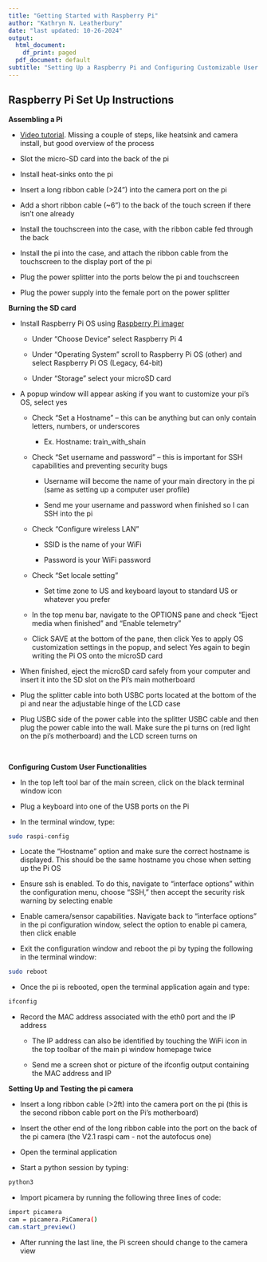 ```yaml
---
title: "Getting Started with Raspberry Pi"
author: "Kathryn N. Leatherbury"
date: "last updated: 10-26-2024"
output:
  html_document:
    df_print: paged
  pdf_document: default
subtitle: "Setting Up a Raspberry Pi and Configuring Customizable User Settings"
---
```


## Raspberry Pi Set Up Instructions

**Assembling a Pi**

-   [Video tutorial](https://www.youtube.com/watch?v=XKVd5638T_8).
    Missing a couple of steps, like heatsink and camera install, but
    good overview of the process

-   Slot the micro-SD card into the back of the pi

-   Install heat-sinks onto the pi

-   Insert a long ribbon cable (\>24”) into the camera port on the pi

-   Add a short ribbon cable (\~6”) to the back of the touch screen if
    there isn’t one already

-   Install the touchscreen into the case, with the ribbon cable fed
    through the back

-   Install the pi into the case, and attach the ribbon cable from the
    touchscreen to the display port of the pi

-   Plug the power splitter into the ports below the pi and touchscreen

-   Plug the power supply into the female port on the power splitter

**Burning the SD card**

-   Install Raspberry Pi OS using [Raspberry Pi
    imager](https://www.raspberrypi.com/software/)

    -   Under “Choose Device” select Raspberry Pi 4

    -   Under “Operating System” scroll to Raspberry Pi OS (other) and
        select Raspberry Pi OS (Legacy, 64-bit)

    -   Under “Storage” select your microSD card

-   A popup window will appear asking if you want to customize your pi’s
    OS, select yes

    -   Check “Set a Hostname” – this can be anything but can only
        contain letters, numbers, or underscores

        -   Ex. Hostname: train_with_shain

    -   Check “Set username and password” – this is important for SSH
        capabilities and preventing security bugs

        -   Username will become the name of your main directory in the
            pi (same as setting up a computer user profile)

        -   Send me your username and password when finished so I can
            SSH into the pi

    -   Check “Configure wireless LAN”

        -   SSID is the name of your WiFi

        -   Password is your WiFi password

    -   Check “Set locale setting”

        -   Set time zone to US and keyboard layout to standard US or
            whatever you prefer 

    -   In the top menu bar, navigate to the OPTIONS pane and check
        “Eject media when finished” and “Enable telemetry”

    -   Click SAVE at the bottom of the pane, then click Yes to apply OS
        customization settings in the popup, and select Yes again to
        begin writing the Pi OS onto the microSD card

-   When finished, eject the microSD card safely from your computer and
    insert it into the SD slot on the Pi’s main motherboard

-   Plug the splitter cable into both USBC ports located at the bottom
    of the pi and near the adjustable hinge of the LCD case

-   Plug USBC side of the power cable into the splitter USBC cable and
    then plug the power cable into the wall. Make sure the pi turns on
    (red light on the pi’s motherboard) and the LCD screen turns on

 

**Configuring Custom User Functionalities**

-   In the top left tool bar of the main screen, click on the black
    terminal window icon

-   Plug a keyboard into one of the USB ports on the Pi

-   In the terminal window, type:

```bash
sudo raspi-config
```

-   Locate the “Hostname” option and make sure the correct hostname is
    displayed. This should be the same hostname you chose when setting
    up the Pi OS

-   Ensure ssh is enabled. To do this, navigate to “interface options”
    within the configuration menu, choose “SSH,” then accept the
    security risk warning by selecting enable

-   Enable camera/sensor capabilities. Navigate back to “interface
    options” in the pi configuration window, select the option to enable
    pi camera, then click enable

-   Exit the configuration window and reboot the pi by typing the
    following in the terminal window:

```bash
sudo reboot
```

-   Once the pi is rebooted, open the terminal application again and
    type:

```bash
ifconfig
```

-   Record the MAC address associated with the eth0 port and the IP
    address

    -   The IP address can also be identified by touching the WiFi icon
        in the top toolbar of the main pi window homepage twice

    -   Send me a screen shot or picture of the ifconfig output
        containing the MAC address and IP

**Setting Up and Testing the pi camera**

-   Insert a long ribbon cable (\>2ft) into the camera port on the pi
    (this is the second ribbon cable port on the Pi's motherboard)

-   Insert the other end of the long ribbon cable into the port on the
    back of the pi camera (the V2.1 raspi cam - not the autofocus one)

-   Open the terminal application

-   Start a python session by typing:

```bash
python3
```

-   Import picamera by running the following three lines of code:

```bash
import picamera
cam = picamera.PiCamera()
cam.start_preview()
```

-   After running the last line, the Pi screen should change to the
    camera view
